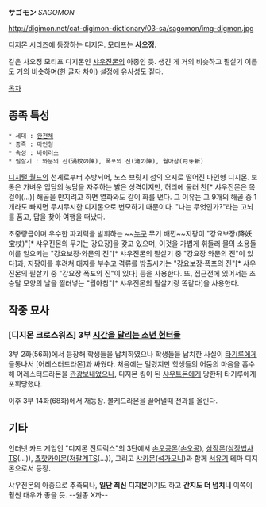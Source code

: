 '''サゴモン''' ''SAGOMON''

http://digimon.net/cat-digimon-dictionary/03-sa/sagomon/img-digmon.jpg

[[디지몬 시리즈]]에 등장하는 디지몬. 모티프는 '''[[사오정]]'''.

같은 사오정 모티프 디지몬인 [[샤우진몬]]의 아종인 듯. 생긴 게 거의 비슷하고 필살기 이름도 거의 비슷하며(한 글자 차이) 설정에 유사성도 짙다.

[[목차]]
== 종족 특성 ==
 * 세대 : [[완전체]]
 * 종족 : 마인형
 * 속성 : 바이러스
 * 필살기 : 와문의 진(渦紋の陣), 폭포의 진(滝の陣), 월아참(月牙斬)

[[디지털 월드]]의 천계로부터 추방되어, 노스 브릿지 섬의 오지로 떨어진 마인형 디지몬. 보통은 가벼운 입담의 농담을 자주하는 밝은 성격이지만, 허리에 둘러 찬[* 샤우진몬은 목걸이(...)] 해골을 만지려고 하면 열화와도 같이 화를 낸다. 그 이유는 그 9개의 해골 중 1개라도 빠지면 무시무시한 디지몬으로 변모하기 때문이다. "나는 무엇인가?"라는 고뇌를 품고, 답을 찾아 여행을 떠났다.

초중량급이며 우수한 파괴력을 발휘하는 ~~[[피노키몬|누구]] 무기 배낀~~지팡이 "강요보장(降妖宝杖)"[* 샤우진몬의 무기는 강요장]을 갖고 있으며, 이것을 가볍게 휘둘러 물의 소용돌이를 일으키는 "강요보장·와문의 진"[* 샤우진몬의 필살기 중 "강요장 와문의 진"이 있다]과, 지팡이를 후려쳐 대지를 부수고 격류를 방출시키는 "강요보장·폭포의 진"[* 샤우진몬의 필살기 중 "강요장 폭포의 진"이 있다] 등을 사용한다. 또, 접근전에 있어서는 초승달 모양의 날을 찔러넣는 "월아참"[* 샤우진몬의 필살기랑 똑같다]을 사용한다.

== 작중 묘사 ==
=== [디지몬 크로스워즈] 3부 [[시간을 달리는 소년 헌터들]] ===
3부 2화(56화)에서 등장해 학생들을 납치하였으나 학생들을 납치한 사실이 [[아카시 타기루|타기루]]에게 들통나서 [어레스터드라몬]과 싸웠다. 처음에는 밀렸지만 학생들의 어둠의 마음을 흡수해 어레스터드라몬을 [[관광]]보내었으나, 디지몬 킹이 된 [[샤우트몬]]에게 당한뒤 타기루에게 포획당했다.  

이후 3부 14화(68화)에서 재등장. 볼케드라몬을 끌어낼때 전과를 올린다.

== 기타 ==
인터넷 카드 게임인 "디지몬 진트릭스"의 3탄에서 [[고쿠우몬|손오공몬]]([[손오공]]), [[산조몬|삼장몬]]([[삼장법사]][[TS]](…)), [[쵸핫카이몬]]([[저팔계]][[TS]](…)), 그리고 [[샤카몬]]([[석가모니]])과 함께 [[서유기]] 테마 디지몬으로서 등장.

샤우진몬의 아종으로 추측되나, '''일단 최신 디지몬'''이기도 하고 '''간지도 더 넘치니''' 이쪽이 훨씬 대우가 좋을 듯. --원종 X까--
